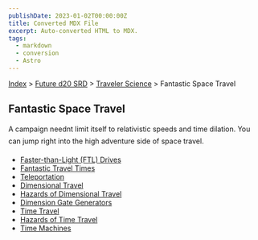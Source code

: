 ```yaml
---
publishDate: 2023-01-02T00:00:00Z
title: Converted MDX File
excerpt: Auto-converted HTML to MDX.
tags:
  - markdown
  - conversion
  - Astro
---
```






[Index](-index) > [Future d20 SRD](future-d20-srd-index) > [Traveler Science](future-d20-srd-traveler-science-index) > Fantastic Space Travel




## Fantastic Space Travel


A campaign neednt limit itself to relativistic speeds and time dilation. You can jump right into the high adventure side of space travel.


- [Faster-than-Light (FTL) Drives](future-d20-srd-traveler-science-fantastic-space-travel-faster-than-light-ftl-drives)
- [Fantastic Travel Times](future-d20-srd-traveler-science-fantastic-space-travel-fantastic-travel-times)
- [Teleportation](future-d20-srd-traveler-science-fantastic-space-travel-teleportation)
- [Dimensional Travel](future-d20-srd-traveler-science-fantastic-space-travel-dimensional-travel)
- [Hazards of Dimensional Travel](future-d20-srd-traveler-science-fantastic-space-travel-hazards-of-time-travel)
- [Dimension Gate Generators](future-d20-srd-traveler-science-fantastic-space-travel-dimensional-gate-generators)
- [Time Travel](future-d20-srd-traveler-science-fantastic-space-travel-time-travel)
- [Hazards of Time Travel](future-d20-srd-traveler-science-fantastic-space-travel-hazards-of-time-travel)
- [Time Machines](future-d20-srd-traveler-science-fantastic-space-travel-time-machines)



